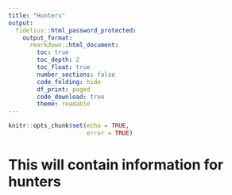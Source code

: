 ```yaml
---
title: "Hunters"
output:
  fidelius::html_password_protected:
    output_format:
      rmarkdown::html_document:
        toc: true
        toc_depth: 2
        toc_float: true
        number_sections: false
        code_folding: hide
        df_print: paged
        code_download: true
        theme: readable
---
```



```r
knitr::opts_chunk$set(echo = TRUE,
                      error = TRUE)
```

# This will contain information for hunters 
